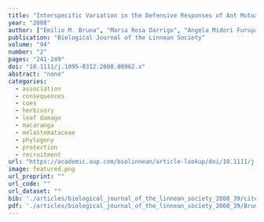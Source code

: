 ```yaml
---
title: "Interspecific Variation in the Defensive Responses of Ant Mutualists to Plant Volatiles"
year: "2008"
author: ["Emilio M. Bruna", "Maria Rosa Darrigo", "Angela Midori Furuya Pacheco", "Heraldo L. Vasconcelos"]
publication: "Biological Journal of the Linnean Society"
volume: "94"
number: "2"
pages: "241-249"
doi: "10.1111/j.1095-8312.2008.00962.x"
abstract: "none"
categories: 
  - association
  - consequences
  - cues
  - herbivory
  - leaf damage
  - macaranga
  - melastomataceae
  - phylogeny
  - protection
  - recruitment
url: "https://academic.oup.com/biolinnean/article-lookup/doi/10.1111/j.1095-8312.2008.00962.x"
image: featured.png
url_preprint: ""
url_code: ""
url_dataset: ""
bib: './articles/biological_journal_of_the_linnean_society_2008_39/cite.bib'
pdf: './articles/biological_journal_of_the_linnean_society_2008_39/Bruna_et_al_2008.pdf'
---
```

